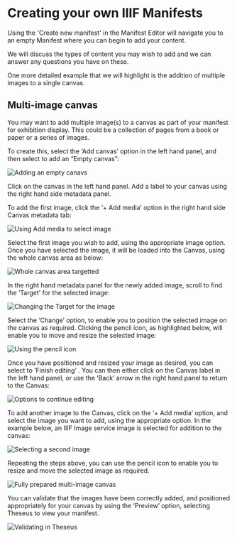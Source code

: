 # Creating your own IIIF Manifests

Using the 'Create new manifest' in the Manifest Editor will navigate you to an empty Manifest where you can begin to add your content.

We will discuss the types of content you may wish to add and we can answer any questions you have on these.

One more detailed example that we will highlight is the addition of multiple images to a single canvas.

## Multi-image canvas

You may want to add multiple image(s) to a canvas as part of your manifest for exhibition display. This could be a collection of pages from a book or paper or a series of images.

To create this, select the ‘Add canvas’ option in the left hand panel, and then select to add an “Empty canvas”:

![Adding an empty canavs](https://digirati-workshops.pages.dev/creating-canvas-for-multi-image-example.PNG)

Click on the canvas in the left hand panel. Add a label to your canvas using the right hand side metadata panel. 

To add the first image, click the ‘+ Add media’ option in the right hand side Canvas metadata tab:

![Using Add media to select image](https://digirati-workshops.pages.dev/adding-image-step1-for-multi-image-canvas.PNG)

Select the first image you wish to add, using the appropriate image option. Once you have selected the image, it will be loaded into the Canvas, using the whole canvas area as below:

![Whole canvas area targetted](https://digirati-workshops.pages.dev/adding-image-step2-for-multi-image-canvas.PNG)

In the right hand metadata panel for the newly added image, scroll to find the ‘Target’ for the selected image:

![Changing the Target for the image](https://digirati-workshops.pages.dev/adding-image-step3-for-multi-image-canvas.PNG)

Select the ‘Change’ option, to enable you to position the selected image on the canvas as required. Clicking the pencil icon, as highlighted below, will enable you to move and resize the selected image:

![Using the pencil icon](https://digirati-workshops.pages.dev/adding-image-step4-for-multi-image-canvas.PNG)

Once you have positioned and resized your image as desired, you can select to ‘Finish editing’ . You can then either click on the Canvas label in the left hand panel, or use the ‘Back’ arrow in the right hand panel to return to the Canvas:

![Options to continue editing](https://digirati-workshops.pages.dev/adding-image-step5-for-multi-image-canvas.PNG)


To add another image to the Canvas, click on the ‘+ Add media’ option, and select the image you want to add, using the appropriate option. In the example below, an IIIF Image service image is selected for addition to the canvas:

![Selecting a second image](https://digirati-workshops.pages.dev/adding-image-step6-for-multi-image-canvas.PNG)

Repeating the steps above, you can use the pencil icon to enable you to resize and move the selected image as required. 

![Fully prepared multi-image canvas](https://digirati-workshops.pages.dev/adding-image-step7-for-multi-image-canvas.PNG)

You can validate that the images have been correctly added, and positioned appropriately for your canvas by using the ‘Preview’ option, selecting Theseus to view your manifest. 

![Validating in Theseus](https://digirati-workshops.pages.dev/adding-image-step8-for-multi-image-canvas.PNG)

